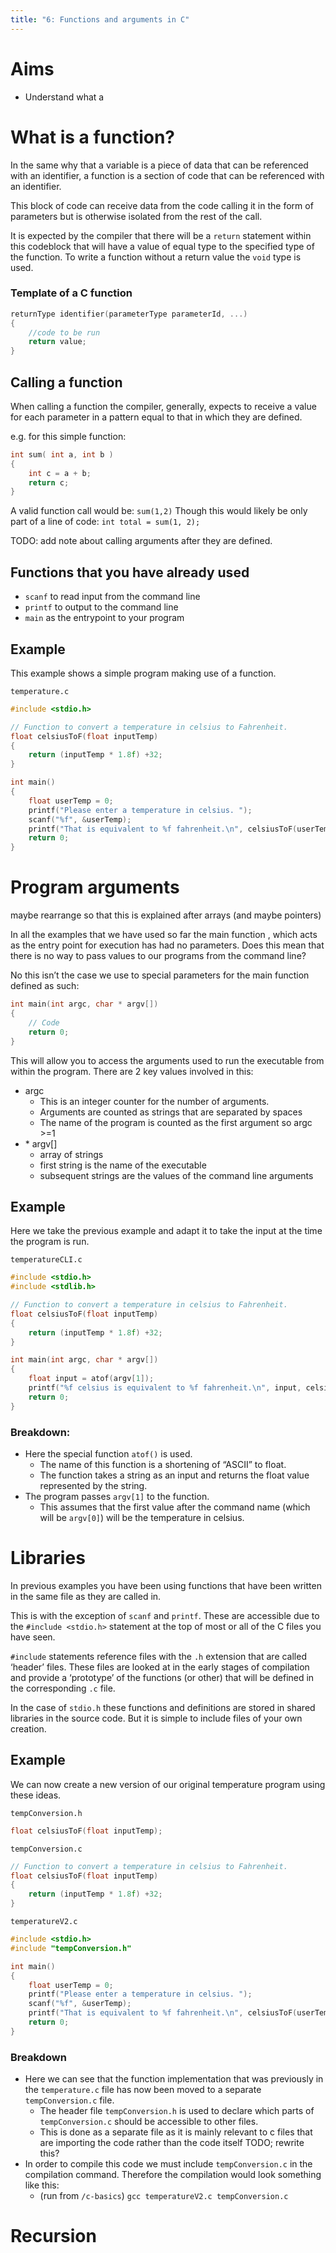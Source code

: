 ```yaml
---
title: "6: Functions and arguments in C"
---
```


# Aims
- Understand what a 

# What is a function?
In the same why that a variable is a piece of data that can be referenced with an identifier, a function is a section of code that can be referenced with an identifier.

This block of code can receive data from the code calling it in the form of parameters but is otherwise isolated from the rest of the call. 

It is expected by the compiler that there will be a `return` statement within this codeblock that will have a value of equal type to the specified type of the function. To write a function without a return value the `void` type is used.

### Template of a C function
``` C
returnType identifier(parameterType parameterId, ...)
{
    //code to be run
    return value;
}

```

## Calling a function
When calling a function the compiler, generally, expects to receive a value for each parameter in a pattern equal to that in which they are defined.

e.g. for this simple function:
``` c
int sum( int a, int b )
{
    int c = a + b;
    return c;
}
```
A valid function call would be: `sum(1,2)` Though this would likely be only part of a line of code: `int total = sum(1, 2);`

TODO: add note about calling arguments after they are defined.

## Functions that you have already used
- `scanf` to read input from the command line
- `printf` to output to the command line
- `main` as the entrypoint to your program


## Example
This example shows a simple program making use of a function.  

`temperature.c`
``` c
#include <stdio.h>

// Function to convert a temperature in celsius to Fahrenheit.
float celsiusToF(float inputTemp)
{
    return (inputTemp * 1.8f) +32;
}

int main()
{
    float userTemp = 0;
    printf("Please enter a temperature in celsius. ");
    scanf("%f", &userTemp);
    printf("That is equivalent to %f fahrenheit.\n", celsiusToF(userTemp));
    return 0;
}
```

# Program arguments

maybe rearrange so that this is explained after arrays (and maybe pointers)

In all the examples that we have used so far the main function , which acts as the entry point for execution has had no parameters. Does this mean that there is no way to pass values to our programs from the command line?

No this isn't the case we use to special parameters for the main function defined as such:
``` c
int main(int argc, char * argv[])
{
    // Code
    return 0;
}
```

This will allow you to access the arguments used to run the executable from within the program. There are 2 key values involved in this:

- argc
    - This is an integer counter for the number of arguments.
    - Arguments are counted as strings that are separated by spaces
    - The name of the program is counted as the first argument so argc >=1

- \* argv[]
    - array of strings 
    - first string is the name of the executable
    - subsequent strings are the values of the command line arguments

## Example
Here we take the previous example and adapt it to take the input at the time the program is run.

`temperatureCLI.c`
``` c
#include <stdio.h>
#include <stdlib.h>

// Function to convert a temperature in celsius to Fahrenheit.
float celsiusToF(float inputTemp)
{
    return (inputTemp * 1.8f) +32;
}

int main(int argc, char * argv[])
{
    float input = atof(argv[1]);
    printf("%f celsius is equivalent to %f fahrenheit.\n", input, celsiusToF(input));
    return 0;
}
```
### Breakdown:
- Here the special function `atof()` is used. 
    - The name of this function is a shortening  of "ASCII" to float.
    - The function takes a string as an input and returns the float value represented by the string.
- The program passes `argv[1]` to the function. 
    - This assumes that the first value after the command name (which will be `argv[0]`) will be the temperature in celsius.

# Libraries
In previous examples you have been using functions that have been written in the same file as they are called in. 

This is with the exception of `scanf` and `printf`. These are accessible due to the `#include <stdio.h>` statement at the top of most or all of the C files you have seen.

`#include` statements reference files with the `.h` extension that are called  'header' files. These files are looked at in the early stages of compilation and provide a 'prototype' of the functions (or other) that will be defined in the corresponding `.c` file.

In the case of `stdio.h` these functions and definitions are stored in shared libraries in the source code. But it is simple to include files of your own creation. 

## Example
We can now create a new version of our original temperature program using these ideas.

`tempConversion.h`
``` c
float celsiusToF(float inputTemp);
```
`tempConversion.c`
``` c
// Function to convert a temperature in celsius to Fahrenheit.
float celsiusToF(float inputTemp)
{
    return (inputTemp * 1.8f) +32;
}
```
`temperatureV2.c`
``` c
#include <stdio.h>
#include "tempConversion.h"

int main()
{
    float userTemp = 0;
    printf("Please enter a temperature in celsius. ");
    scanf("%f", &userTemp);
    printf("That is equivalent to %f fahrenheit.\n", celsiusToF(userTemp));
    return 0;
}
```
### Breakdown
- Here we can see that the function implementation that was previously in the `temperature.c` file has now been moved to a separate `tempConversion.c` file.
    - The header file `tempConversion.h` is used to declare which parts of `tempConversion.c` should be accessible to other files.
    - This is done as a separate file as it is mainly relevant to c files that are importing the code rather than the code itself TODO; rewrite this?

- In order to compile this code we must include `tempConversion.c` in the compilation command. Therefore the compilation would look something like this:
    - (run from `/c-basics`) `gcc temperatureV2.c tempConversion.c`


# Recursion
